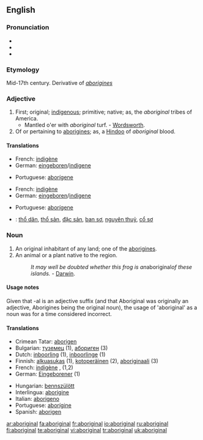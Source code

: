 {{see|Aboriginal}}
==English==

===Pronunciation===
*{{IPA|/æbəˈrɪdʒən(ə)l/}}
*{{SAMPA|/{b@'rIdZ@n(@)l/}}
*{{audio|en-uk-aboriginal.ogg|Audio (UK)}}

===Etymology===
Mid-17th century. Derivative of ''[[aborigines]]''

===Adjective===
{{en-adj}}

# First; original; [[indigenous]]; primitive; native; as, the ''aboriginal'' tribes of America.
#*Mantled o'er with ''aboriginal'' turf. - [[Wordsworth]].
# Of or pertaining to [[aborigines]]; as, a [[Hindoo]] of ''aboriginal'' blood.

====Translations====
{{trans-top|first; original; indigenous; primitive}}
*French: [[indigène]]
*German: [[eingeboren]]/[[indigene]]
{{trans-mid}}
*Portuguese: [[aborígene]]
{{trans-bottom}}

{{trans-top|of or pertaining to aborigines}}
*French: [[indigène]]
*German: [[eingeboren]]/[[indigene]]
{{trans-mid}}
*Portuguese: [[aborígene]]
{{trans-bottom}}

{{checktrans-top|Translations to be checked}}
*{{ttbc|Vietnamese}}: [[thổ dân]], [[thổ sản]], [[đặc sản]], [[ban sơ]], [[nguyên thuỷ]], [[cổ sơ]]
{{checktrans-mid}}
{{checktrans-bottom}}

===Noun===
{{en-noun}}

# An original inhabitant of any land; one of the [[aborigines]].
# An animal or a plant native to the region.
#:''It may well be doubted whether this frog is an ''aboriginal'' of these islands.'' - [[Darwin]].

====Usage notes====
Given that -al is an adjective suffix (and that Aboriginal was originally an adjective, Aborigines being the original noun), the usage of 'aboriginal' as a noun was for a time considered incorrect.

====Translations====
{{top}}
*Crimean Tatar: [[aborigen#Crimean Tatar|aborigen]]
*Bulgarian: [[туземец]] {{m}} (1), [[абориген]] {{m}} (3)
*Dutch: [[inboorling]] {{m}} (1), [[inboorlinge]] {{f}} (1)
*Finnish: [[alkuasukas]] (1), [[kotoperäinen]] (2), [[aboriginaali]] (3)
*French: [[indigène]] {{m}}, {{f}} (1,2)
*German: [[Eingeborener]] {{m}} (1)
{{mid}}
*Hungarian: [[bennszülött]]
*Interlingua: [[aborigine]]
*Italian: [[aborigeno]]
*Portuguese: [[aborígine]]
*Spanish: [[aborigen]]
{{bottom}}

[[ar:aboriginal]]
[[fa:aboriginal]]
[[fr:aboriginal]]
[[io:aboriginal]]
[[ru:aboriginal]]
[[fi:aboriginal]]
[[te:aboriginal]]
[[vi:aboriginal]]
[[tr:aboriginal]]
[[uk:aboriginal]]